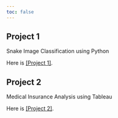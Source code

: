 ```yaml
---
toc: false
---
```


## Project 1

Snake Image Classification using Python


Here is [[Project 1]](/project1.pdf "PDF").


## Project 2

Medical Insurance Analysis using Tableau

Here is [[Project 2]](/project2.pdf "PDF").


:::project-listing
:::